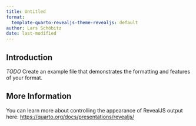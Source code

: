 ```yaml
---
title: Untitled
format:
  template-quarto-revealjs-theme-revealjs: default
author: Lars Schöbitz
date: last-modified
---
```


## Introduction

*TODO* Create an example file that demonstrates the formatting and features of your format.

## More Information

You can learn more about controlling the appearance of RevealJS output here: <https://quarto.org/docs/presentations/revealjs/>

